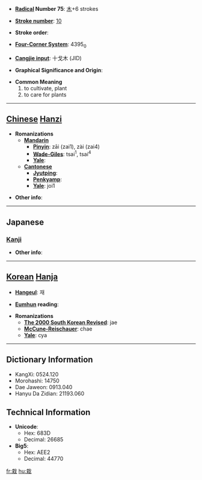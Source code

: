 * '''[[Wiktionary:Chinese radical index| Radical]] Number 75''': [[Wiktionary:Chinese radical index 木|木]]+6 strokes

* '''[[Wiktionary:Chinese total strokes index|Stroke number]]''': [[Wiktionary:Chinese total strokes index 10|10]]

* '''Stroke order''': 

* '''[[Wiktionary:Chinese four corner index|Four-Corner System]]''': 4395<sub>0</sub>

* '''[[Wiktionary:Chinese Cangjie index|Cangjie input]]''': 十戈木 (JID)

* '''Graphical Significance and Origin''': 

* '''Common Meaning'''
*#to cultivate, plant
*# to care for plants


----

== [[Chinese]] [[Hanzi]] ==

* '''Romanizations'''
** '''[[Mandarin]]'''
*** '''[[Pinyin]]''': zāi (zai1), zài (zai4)
*** '''[[Wade-Giles]]''': tsai<sup>1</sup>, tsai<sup>4</sup>
*** '''[[Yale]]''': 
** '''[[Cantonese]]'''
*** '''[[Jyutping]]''':
*** '''[[Penkyamp]]''': 
*** '''[[Yale]]''': joi1

* '''Other info''': 

----

==Japanese==
===[[Kanji]]===
{{kanji|on readings=[[さい]] (sai)
|kun readings=[[うえる]] (ueru)
}}

* '''Other info''':  

----

== [[Korean]] [[Hanja]] ==

* '''[[Hangeul]]''': 재

* '''[[Eumhun]] reading''': 

* '''Romanizations'''
** '''[[The 2000 South Korean Revised Romanization|The 2000 South Korean Revised]]''': jae
** '''[[McCune-Reischauer]]''': chae
** '''[[Yale]]''': cya

----

== Dictionary Information ==

* KangXi: 0524.120
* Morohashi: 14750
* Dae Jaweon: 0913.040
* Hanyu Da Zidian: 21193.060

== Technical Information ==

* '''Unicode''':
** Hex: 683D
** Decimal: 26685
* '''Big5''':
** Hex: AEE2
** Decimal: 44770

[[fr:栽]]
[[hu:栽]]